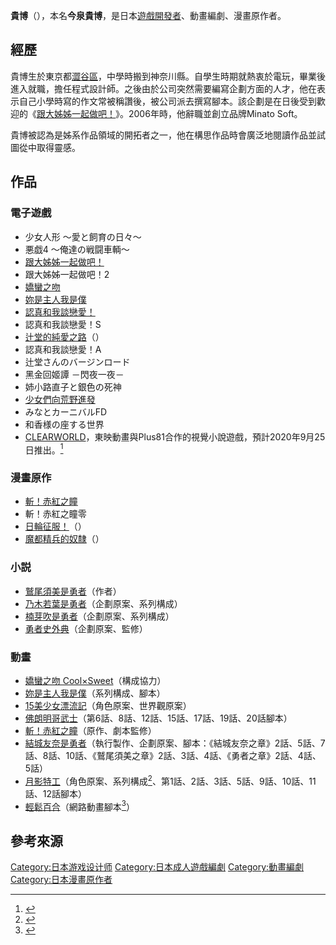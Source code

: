 {{Infobox writer
| 姓名     = 貴博
| 圖像     = 
| 圖像大小 = 
| 圖像說明 = 
| 原文名稱 = タカヒロ
| 羅馬拼音 = Takahiro
| 本名     = 今泉貴博
| 筆名     = 
| 職業     = [[遊戲開發者|遊戲開發者]]、腳本家
| 語言     = 日語
| 國籍     = 日本
| 著名作品 = {{Plainlist|
*[[跟大姊姊一起做吧！|跟大姊姊一起做吧！]]
*[[認真和我談戀愛！|認真和我談戀愛！]]
*[[斬！赤紅之瞳|斬！赤紅之瞳]]
*[[結城友奈是勇者|結城友奈是勇者]]
}}
}}
'''貴博'''（{{jpn|j=タカヒロ|rm=Takahiro}}），本名'''今泉貴博'''，是日本[[遊戲開發者|遊戲開發者]]、動畫編劇、漫畫原作者。

== 經歷 ==
貴博生於東京都[[澀谷區|澀谷區]]，中學時搬到神奈川縣。自學生時期就熱衷於電玩，畢業後進入{{link-ja|Interheart|インターハート}}就職，擔任程式設計師。之後由於公司突然需要編寫企劃方面的人才，他在表示自己小學時寫的作文常被稱讚後，被公司派去撰寫腳本。該企劃是在日後受到歡迎的《[[跟大姊姊一起做吧！|跟大姊姊一起做吧！]]》{{Sfn|G's 4月号|2015|p=66}}。2006年時，他辭職並創立品牌Minato Soft。

貴博被認為是姊系作品領域的開拓者之一{{Sfn|G's 4月号|2015|p=64}}，他在構思作品時會廣泛地閱讀作品並試圖從中取得靈感。{{Sfn|G's 4月号|2015|p=66}}

== 作品 ==
=== 電子遊戲 ===
*少女人形 〜愛と飼育の日々〜
*悪戯4 〜俺達の戦闘車輌〜
*[[跟大姊姊一起做吧！|跟大姊姊一起做吧！]]
*跟大姊姊一起做吧！2
*[[嬌蠻之吻|嬌蠻之吻]]
*[[妳是主人我是僕|妳是主人我是僕]]
*[[認真和我談戀愛！|認真和我談戀愛！]]
*認真和我談戀愛！S
*[[辻堂的純愛之路|辻堂的純愛之路]]（{{lang|ja|辻堂さんの純愛ロード}}）
*認真和我談戀愛！A
*辻堂さんのバージンロード
* 黑金回姬譚 －閃夜一夜－
* 姉小路直子と銀色の死神
* [[少女們向荒野進發|少女們向荒野進發]]
* みなとカーニバルFD
* 和香様の座する世界
* [[CLEARWORLD|CLEARWORLD]]，東映動畫與Plus81合作的視覺小說遊戲，預計2020年9月25日推出。<ref>{{Cite web|date=|url=https://clearworld.jp/|title=公式サイト CLEARWORLD -クリアワールド-|publisher=クリアワールド・プロジェクト|accessdate=2020-06-19|archive-date=2020-06-19|archive-url=https://web.archive.org/web/20200619224254/https://clearworld.jp/|dead-url=no}}</ref>

=== 漫畫原作 ===
* [[斬！赤紅之瞳|斬！赤紅之瞳]]
* 斬！赤紅之瞳零
* [[日輪征服！|日輪征服！]]（{{lang|ja|ヒノワが征く!}}）
* [[魔都精兵的奴隸|魔都精兵的奴隸]]（{{lang|ja|魔都精兵のスレイブ}}）

=== 小説 ===
* [[鷲尾須美是勇者|鷲尾須美是勇者]]（作者）
* [[乃木若葉是勇者|乃木若葉是勇者]]（企劃原案、系列構成）
* [[楠芽吹是勇者|楠芽吹是勇者]]（企劃原案、系列構成）
* [[勇者史外典|勇者史外典]]（企劃原案、監修）

=== 動畫===
* [[嬌蠻之吻_Cool×Sweet|嬌蠻之吻 Cool×Sweet]]（構成協力）
* [[妳是主人我是僕|妳是主人我是僕]]（系列構成、腳本）
* [[15美少女漂流記|15美少女漂流記]]（角色原案、世界觀原案）
* [[佛朗明哥武士|佛朗明哥武士]]（第6話、8話、12話、15話、17話、19話、20話腳本）
* [[斬！赤紅之瞳|斬！赤紅之瞳]]（原作、劇本監修）
* [[結城友奈是勇者|結城友奈是勇者]]（執行製作、企劃原案、腳本：《結城友奈之章》2話、5話、7話、8話、10話、《鷲尾須美之章》2話、3話、4話、《勇者之章》2話、4話、5話）
* [[月影特工|月影特工]]（角色原案、系列構成<ref>{{Cite web|url=http://releasethespyce.jp|title=CAST|work=TVアニメ「RELEASE THE SPYCE」公式サイト|accessdate=2018-01-29|archive-date=2018-01-29|archive-url=https://web.archive.org/web/20180129110338/http://releasethespyce.jp/|dead-url=no}}</ref>、第1話、2話、3話、5話、9話、10話、11話、12話腳本）
* [[輕鬆百合|輕鬆百合]]（網路動畫腳本<ref>{{Cite web|work=「みにゆり」公式サイト|url=https://yuruyuri.com/miniyuri/|title=CAST|accessdate=2019-10-01|archive-date=2019-10-01|archive-url=https://web.archive.org/web/20191001092111/http://yuruyuri.com/miniyuri/|dead-url=no}}</ref>）

== 參考來源 ==
{{Reflist}}

{{貴博}}
{{DEFAULTSORT:Takahiro}}
[[Category:日本游戏设计师|Category:日本游戏设计师]]
[[Category:日本成人遊戲編劇|Category:日本成人遊戲編劇]]
[[Category:動畫編劇|Category:動畫編劇]]
[[Category:日本漫畫原作者|Category:日本漫畫原作者]]